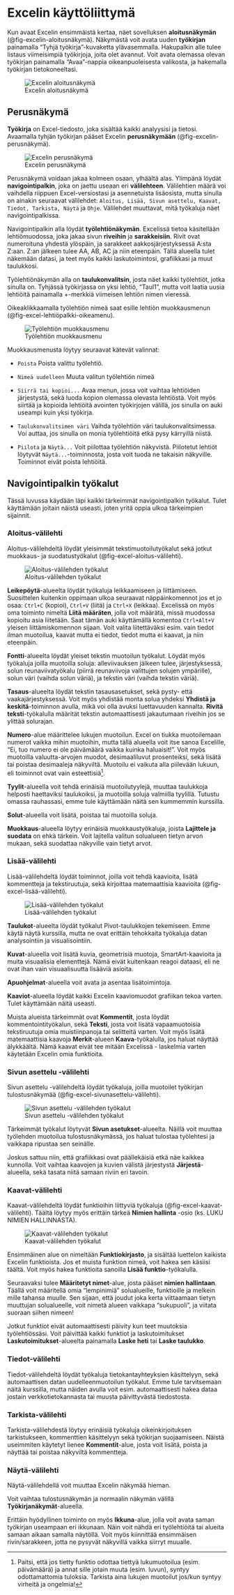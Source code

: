 # Excelin käyttöliittymä

Kun avaat Excelin ensimmäistä kertaa, näet sovelluksen **aloitusnäkymän** (@fig-excelin-aloitusnäkymä). Näkymästä voit avata uuden **työkirjan** painamalla "Tyhjä työkirja"-kuvaketta ylävasemmalla. Hakupalkin alle tulee listaus viimeisimpiä työkirjoja, joita olet avannut. Voit avata olemassa olevan työkirjan painamalla "Avaa"-nappia oikeanpuoleisesta valikosta, ja hakemalla työkirjan tietokoneeltasi.

![Excelin aloitusnäkymä](pics/excel_aloitusnäkymä.PNG){#fig-excelin-aloitusnäkymä fig-alt="Excelin aloitusnäkymä"}

## Perusnäkymä

**Työkirja** on Excel-tiedosto, joka sisältää kaikki analyysisi ja tietosi. Avaamalla tyhjän työkirjan pääset Excelin **perusnäkymään** (@fig-excelin-perusnäkymä).

![Excelin perusnäkymä](pics/excel_perusnäkymä.PNG){#fig-excelin-perusnäkymä fig-alt="Tyhjä työkirja avattuna Excelissä."}

Perusnäkymä voidaan jakaa kolmeen osaan, ylhäältä alas. Ylimpänä löydät **navigointipalkin**, joka on jaettu useaan eri **välilehteen**. Välilehtien määrä voi vaihdella riippuen Excel-versiostasi ja asennetuista lisäosista, mutta sinulla on ainakin seuraavat välilehdet: `Aloitus, Lisää, Sivun asettelu, Kaavat, Tiedot, Tarkista, Näytä` ja `Ohje`. Välilehdet muuttavat, mitä työkaluja näet navigointipalkissa.

Navigointipalkin alla löydät **työlehtiönäkymän**. Excelissä tietoa käsitellään lehtiömuodossa, joka jakaa sivun **riveihin** ja **sarakkeisiin**. Rivit ovat numeroituna yhdestä ylöspäin, ja sarakkeet aakkosjärjestyksessä A:sta Z:aan. Z:an jälkeen tulee AA, AB, AC ja niin eteenpäin. Tällä alueella tulet näkemään datasi, ja teet myös kaikki laskutoimintosi, grafiikkasi ja muut taulukkosi.

Työlehtiönäkymän alla on **taulukonvalitsin**, josta näet kaikki työlehtiöt, jotka sinulla on. Tyhjässä työkirjassa on yksi lehtiö, "Taul1", mutta voit laatia uusia lehtiöitä painamalla +-merkkiä viimeisen lehtiön nimen vieressä.

Oikeaklikkaamalla työlehtiön nimeä saat esille lehtiön muokkausmenun (@fig-excel-lehtiöpalkki-oikeamenu).

![Työlehtiön muokkausmenu](pics/excel_lehtiöpalkki_oikeamenu.png){#fig-excel-lehtiöpalkki-oikeamenu fig-alt="Työlehtiön muokkausmenu avattuna."}

Muokkausmenusta löytyy seuraavat kätevät valinnat:

-   `Poista` Poista valittu työlehtiö.

-   `Nimeä uudelleen` Muuta valitun työlehtiön nimeä

-   `Siirrä tai kopioi...` Avaa menun, jossa voit vaihtaa lehtiöiden järjestystä, sekä luoda kopion olemassa olevasta lehtiöstä. Voit myös siirtää ja kopioida lehtiöitä avointen työkirjojen välillä, jos sinulla on auki useampi kuin yksi työkirja.

-   `Taulukonvalitsimen väri` Vaihda työlehtiön väri taulukonvalitsimessa. Voi auttaa, jos sinulla on monia työlehtiöitä etkä pysy kärryillä niistä.

-   `Piilota` ja `Näytä...` Voit piilottaa työlehtiön näkyvistä. Piilotetut lehtiöt löytyvät `Näytä...`-toiminnosta, josta voit tuoda ne takaisin näkyville. Toiminnot eivät poista lehtiöitä.

## Navigointipalkin työkalut

Tässä luvussa käydään läpi kaikki tärkeimmät navigointipalkin työkalut. Tulet käyttämään joitain näistä useasti, joten yritä oppia ulkoa tärkeimpien sijainnit.

### Aloitus-välilehti

Aloitus-välilehdeltä löydät yleisimmät tekstimuotoilutyökalut sekä jotkut muokkaus- ja suodatustyökalut (@fig-excel-aloitus-välilehti).

![Aloitus-välilehden työkalut](pics/excel_aloitus_välilehti.png){#fig-excel-aloitus-välilehti fig-alt="Aloitus-välilehden työkalut, jaattuna kolmelle riville."}

**Leikepöytä**-alueelta löydät työkaluja leikkaamiseen ja liittämiseen. Suosittelen kuitenkin oppimaan ulkoa seuraavat näppäinkomennot jos et jo osaa: `Ctrl+C` (kopioi), `Ctrl+V` (liitä) ja `Ctrl+X` (leikkaa). Excelissä on myös oma toiminto nimeltä **Liitä määräten**, jolla voit määrätä, missä muodossa kopioitu asia liitetään. Saat tämän auki käyttämällä komentoa `Ctrl+Alt+V` yleisen liittämiskomennon sijaan. Voit valita liitettäväksi esim. vain tiedot ilman muotoilua, kaavat mutta ei tiedot, tiedot mutta ei kaavat, ja niin eteenpäin.

**Fontti**-alueelta löydät yleiset tekstin muotoilun työkalut. Löydät myös työkaluja joilla muotoilla soluja: alleviivauksen jälkeen tulee, järjestyksessä, solun reunaviivatyökalu (piirrä reunaviivoja valittujen solujen ympärille), solun väri (vaihda solun väriä), ja tekstin väri (vaihda tekstin väriä).

**Tasaus**-alueelta löydät tekstin tasausasetukset, sekä pysty- että vaakajärjestyksessä. Voit myös yhdistää monta solua yhdeksi **Yhdistä ja keskitä**-toiminnon avulla, mikä voi olla avuksi luettavuuden kannalta. **Rivitä teksti**-työkalulla määrität tekstin automaattisesti jakautumaan riveihin jos se ylittää solurajan.

**Numero**-alue määrittelee lukujen muotoilun. Excel on tiukka muotoilemaan numerot vaikka mihin muotoihin, mutta tällä alueella voit itse sanoa Excelille, "Ei, tuo numero ei ole päivämäärä vaikka kuinka haluaisit!". Voit myös muotoilla valuutta-arvojen muodot, desimaaliluvut prosenteiksi, sekä lisätä tai poistaa desimaaleja näkyviltä. Muotoilu ei vaikuta alla piilevään lukuun, eli toiminnot ovat vain esteettisiä[^excelinkäyttöliittymä-1].

[^excelinkäyttöliittymä-1]: Paitsi, että jos tietty funktio odottaa tiettyä lukumuotoilua (esim. päivämäärä) ja annat sille jotain muuta (esim. luvun), syntyy odottamattomia tuloksia. Tarkista aina lukujen muotoilut jos/kun syntyy virheitä ja ongelmia!

**Tyylit**-alueella voit tehdä erinäisiä muotoilutyylejä, muuttaa taulukkoja helposti haettaviksi taulukoiksi, ja muotoilla soluja valmiilla tyylillä. Tutustu omassa rauhassasi, emme tule käyttämään näitä sen kummemmin kurssilla.

**Solut**-alueella voit lisätä, poistaa tai muotoilla soluja.

**Muokkaus**-alueella löytyy erinäisiä muokkaustyökaluja, joista **Lajittele ja suodata** on ehkä tärkein. Voit lajitella valitun solualueen tietyn arvon mukaan, sekä suodattaa näkyville vain tietyt arvot.

### Lisää-välilehti

Lisää-välilehdeltä löydät toiminnot, joilla voit tehdä kaavioita, lisätä kommentteja ja tekstiruutuja, sekä kirjoittaa matemaattisia kaavioita (@fig-excel-lisää-välilehti).

![Lisää-välilehden työkalut](pics/excel_lisää_välilehti.png){#fig-excel-lisää-välilehti fig-alt="Lisää-välilehden työkalut, kahdella rivillä"}

**Taulukot**-alueelta löydät työkalut Pivot-taulukkojen tekemiseen. Emme käytä näytä kurssilla, mutta ne ovat erittäin tehokkaita työkaluja datan analysointiin ja visualisointiin.

**Kuvat**-alueella voit lisätä kuvia, geometrisiä muotoja, SmartArt-kaavioita ja muita visuaalisia elementtejä. Nämä eivät kuitenkaan reagoi dataasi, eli ne ovat ihan vain visuaalisuutta lisääviä asioita.

**Apuohjelmat**-alueella voit avata ja asentaa lisätoimintoja.

**Kaaviot**-alueella löydät kaikki Excelin kaaviomuodot grafiikan tekoa varten. Tulet käyttämään näitä useasti.

Muista alueista tärkeimmät ovat **Kommentit**, josta löydät kommentointityökalun, sekä **Teksti**, josta voit lisätä vapaamuotoisia tekstiruutuja omia muistiinpanoja tai selitteitä varten. Voit myös lisätä matemaattisia kaavoja **Merkit**-alueen **Kaava**-työkalulla, jos haluat näyttää älykkäältä. Nämä kaavat eivät tee mitään Excelissä - laskelmia varten käytetään Excelin omia funktioita.

### Sivun asettelu -välilehti

Sivun asettelu -välilehdeltä löydät työkaluja, joilla muotoilet työkirjan tulostusnäkymää (@fig-excel-sivunasettelu-välilehti).

![Sivun asettelu -välilehden työkalut](pics/excel_sivunasettelu_välilehti.png){#fig-excel-sivunasettelu-välilehti fig-alt="Sivun asettelu -välilehden työkalut"}

Tärkeimmät työkalut löytyvät **Sivun asetukset**-alueelta. Näillä voit muuttaa työlehden muotoilua tulostusnäkymässä, jos haluat tulostaa työlehtesi ja vaikkapa ripustaa sen seinälle.

Joskus sattuu niin, että grafiikkasi ovat päällekäisiä etkä näe kaikkea kunnolla. Voit vaihtaa kaavojen ja kuvien välistä järjestystä **Järjestä**-alueella, sekä tasata niitä samaan riviin eri tavoin.

### Kaavat-välilehti

Kaavat-välilehdeltä löydät funktioihin liittyviä työkaluja (@fig-excel-kaavat-välilehti). Täältä löytyy myös erittäin tärkeä **Nimien hallinta** -osio (ks. LUKU NIMIEN HALLINNASTA).

![Kaavat-välilehden työkalut](pics/excel_kaavat_välilehti.png){#fig-excel-kaavat-välilehti fig-alt="Kaavat-välilehden työkalut, kahdessa rivissä"}

Ensimmäinen alue on nimeltään **Funktiokirjasto**, ja sisältää luettelon kaikista Excelin funktioista. Jos et muista funktion nimeä, voit hakea sen käsiisi täältä. Voit myös hakea funktioita sanoilla **Lisää funktio**-työkalulla.

Seuraavaksi tulee **Määritetyt nimet**-alue, josta pääset **nimien hallintaan**. Täällä voit määritellä omia "lempinimiä" solualueille, funktioille ja melkein mille tahansa muulle. Sen sijaan, että joudut joka kerta viittaamaan tietyn muuttujan solualueelle, voit nimetä alueen vaikkapa "sukupuoli", ja viitata suoraan siihen nimeen!

Jotkut funktiot eivät automaattisesti päivity kun teet muutoksia työlehtiössäsi. Voit päivittää kaikki funktiot ja laskutoimitukset **Laskutoimitukset**-alueelta painamalla **Laske heti** tai **Laske taulukko**.

### Tiedot-välilehti

Tiedot-välilehdeltä löydät työkaluja tietokantayhteyksien käsittelyyn, sekä automaattisen datan uudelleenmuotoilun työkalut. Emme tule tarvitsemaan näitä kurssilla, mutta näiden avulla voit esim. automaattisesti hakea dataa jostain verkkotietokannasta tai muusta päivittyvästä tiedostosta.

### Tarkista-välilehti

Tarkista-välilehdestä löytyy erinäisiä työkaluja oikeinkirjoituksen tarkistukseen, kommenttien käsittelyyn sekä työkirjan suojaamiseen. Näistä useimmiten käytetyt lienee **Kommentit**-alue, josta voit lisätä, poista ja näyttää tai poistaa näkyviltä kommentteja.

### Näytä-välilehti

Näytä-välilehdellä voit muuttaa Excelin näkymää hieman.

Voit vaihtaa tulostusnäkymän ja normaalin näkymän välillä **Työkirjanäkymät**-alueella.

Erittäin hyödyllinen toiminto on myös **Ikkuna**-alue, jolla voit avata saman työkirjan useampaan eri ikkunaan. Näin voit nähdä eri työlehtiöitä tai alueita samaan aikaan samalla näytöllä. Voit myös kiinnittää ensimmäisen rivin/sarakkeen, jotta ne pysyvät näkyvillä vaikka siirryt muualle.
